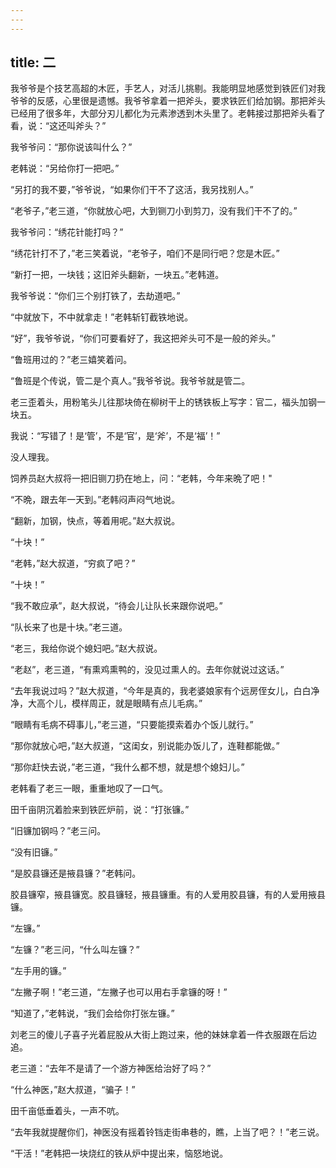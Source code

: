 ```yaml
---
---
---
```

title: 二
---





我爷爷是个技艺高超的木匠，手艺人，对活儿挑剔。我能明显地感觉到铁匠们对我爷爷的反感，心里很是遗憾。我爷爷拿着一把斧头，要求铁匠们给加钢。那把斧头已经用了很多年，大部分刃儿都化为元素渗透到木头里了。老韩接过那把斧头看了看，说：“这还叫斧头？”

我爷爷问：“那你说该叫什么？”

老韩说：“另给你打一把吧。”

“另打的我不要，”爷爷说，“如果你们干不了这活，我另找别人。”

“老爷子，”老三道，“你就放心吧，大到铡刀小到剪刀，没有我们干不了的。”

我爷爷问：“绣花针能打吗？”

“绣花针打不了，”老三笑着说，“老爷子，咱们不是同行吧？您是木匠。”

“新打一把，一块钱；这旧斧头翻新，一块五。”老韩道。

我爷爷说：“你们三个别打铁了，去劫道吧。”

“中就放下，不中就拿走！”老韩斩钉截铁地说。

“好”，我爷爷说，“你们可要看好了，我这把斧头可不是一般的斧头。”

“鲁班用过的？”老三嬉笑着问。

“鲁班是个传说，管二是个真人。”我爷爷说。我爷爷就是管二。

老三歪着头，用粉笔头儿往那块倚在柳树干上的锈铁板上写字：官二，福头加钢一块五。

我说：“写错了！是‘管’，不是‘官’，是‘斧’，不是‘福’！”

没人理我。

饲养员赵大叔将一把旧铡刀扔在地上，问：“老韩，今年来晩了吧！"

“不晩，跟去年一天到。”老韩闷声闷气地说。

“翻新，加钢，快点，等着用呢。”赵大叔说。

“十块！”

“老韩，”赵大叔道，“穷疯了吧？”

“十块！”

“我不敢应承”，赵大叔说，“待会儿让队长来跟你说吧。”

“队长来了也是十块。”老三道。

“老三，我给你说个媳妇吧。”赵大叔说。

“老赵”，老三道，“有熏鸡熏鸭的，没见过熏人的。去年你就说过这话。”

“去年我说过吗？”赵大叔道，“今年是真的，我老婆娘家有个远房侄女儿，白白净净，大高个儿，模样周正，就是眼睛有点儿毛病。”

“眼睛有毛病不碍事儿，”老三道，“只要能摸索着办个饭儿就行。”

“那你就放心吧，”赵大叔道，“这闺女，别说能办饭儿了，连鞋都能做。”

“那你赶快去说，”老三道，“我什么都不想，就是想个媳妇儿。”

老韩看了老三一眼，重重地叹了一口气。

田千亩阴沉着脸来到铁匠炉前，说：“打张镰。”

“旧镰加钢吗？”老三问。

“没有旧镰。”

“是胶县镰还是掖县镰？”老韩问。

胶县镰窄，掖县镰宽。胶县镰轻，掖县镰重。有的人爱用胶县镰，有的人爱用掖县镰。

“左镰。”

“左镰？”老三问，“什么叫左镰？”

“左手用的镰。”

“左撇子啊！”老三道，“左撇子也可以用右手拿镰的呀！”

“知道了，”老韩说，“我们会给你打张左镰。”

刘老三的傻儿子喜子光着屁股从大街上跑过来，他的妹妹拿着一件衣服跟在后边追。

老三道：“去年不是请了一个游方神医给治好了吗？”

“什么神医，”赵大叔道，“骗子！”

田千亩低垂着头，一声不吭。

“去年我就提醒你们，神医没有摇着铃铛走街串巷的，瞧，上当了吧？！”老三说。

“干活！”老韩把一块烧红的铁从炉中提出来，恼怒地说。